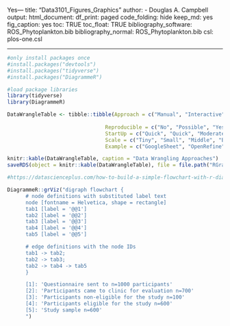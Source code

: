 Yes---
title: "Data3101_Figures_Graphics"
author:
- Douglas A. Campbell
output:
  html_document:
    df_print: paged
    code_folding: hide
    keep_md: yes
    fig_caption: yes
    toc: TRUE
    toc_float: TRUE
bibliography_software: ROS_Phytoplankton.bib
bibliography_normal: ROS_Phytoplankton.bib
csl: plos-one.csl

---

```r
#only install packages once
#install.packages("devtools")
#install.packages("tidyverse")
#install.packages("DiagrammeR")

#load package libraries
library(tidyverse)
library(DiagrammeR)
```
```r
DataWrangleTable <- tibble::tibble(Approach = c("Manual", "Interactive", "Interactive", "Scripted", "AI"),
                                
                                Reproducible = c("No", "Possible", "Yes", "Yes", "Possible"),
                                StartUp = c("Quick", "Quick", "Moderate", "Moderate", "Slow"),
                                Scale = c("Tiny", "Small", "Middle", "Big", "Bigger"),
                                Example = c("GoogleSheet", "OpenRefine", "RNotebook", "RScript", "DataIku"))

knitr::kable(DataWrangleTable, caption = "Data Wrangling Approaches")
saveRDS(object = knitr::kable(DataWrangleTable), file = file.path("RGraphics", "DataWranglingTable.Rds"))
```

```r
#https://datascienceplus.com/how-to-build-a-simple-flowchart-with-r-diagrammer-package/

DiagrammeR::grViz("digraph flowchart {
      # node definitions with substituted label text
      node [fontname = Helvetica, shape = rectangle]        
      tab1 [label = '@@1']
      tab2 [label = '@@2']
      tab3 [label = '@@3']
      tab4 [label = '@@4']
      tab5 [label = '@@5']

      # edge definitions with the node IDs
      tab1 -> tab2;
      tab2 -> tab3;
      tab2 -> tab4 -> tab5
      }

      [1]: 'Questionnaire sent to n=1000 participants'
      [2]: 'Participants came to clinic for evaluation n=700'
      [3]: 'Participants non-eligible for the study n=100'
      [4]: 'Participants eligible for the study n=600'
      [5]: 'Study sample n=600'
      ")
```

